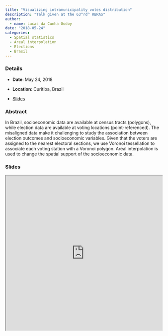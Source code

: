 ```yaml
---
title: "Visualizing intramunicipality votes distribution"
description: "Talk given at the 63^rd^ RBRAS"
author: 
  - name: Lucas da Cunha Godoy
date: "2018-05-24"
categories:
  - Spatial statistics
  - Areal interpolation
  - Elections
  - Brasil
---
```


### Details

* **Date**: May 24, 2018

* **Location**: Curitiba, Brazil

* [Slides](https://lcgodoy.me/slides/rbras/)

### Abstract

In Brazil, socioeconomic data are available at census tracts (polygons), while
election data are available at voting locations (point-referenced). The
misaligned data make it challenging to study the association between election
outcomes and socioeconomic variables. Given that the voters are assigned to the
nearest electoral sections, we use Voronoi tessellation to associate each voting
station with a Voronoi polygon. Areal interpolation is used to change the
spatial support of the socioeconomic data.

### Slides

```{=html}
<iframe width="100%" height="500" src="https://lcgodoy.me/slides/rbras" title="Slides"></iframe>
```
